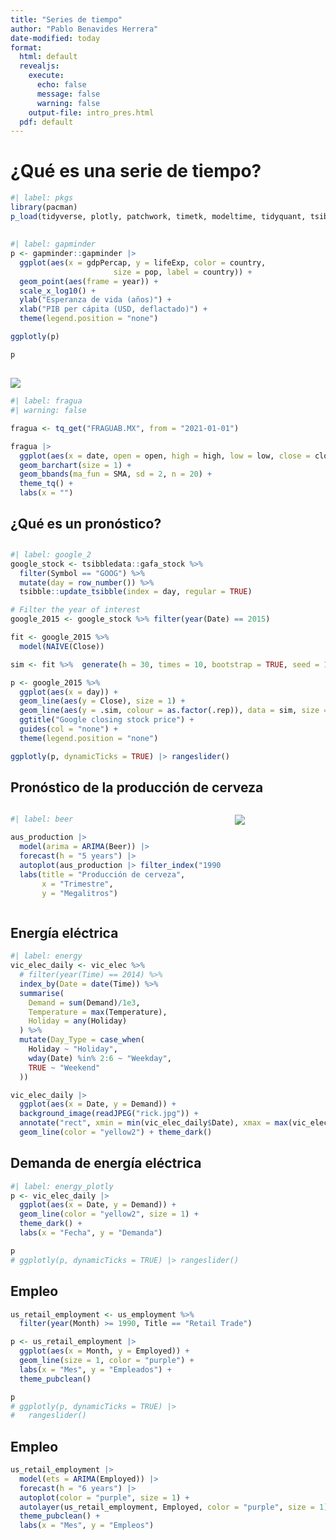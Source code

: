 ```yaml
---
title: "Series de tiempo"
author: "Pablo Benavides Herrera"
date-modified: today
format: 
  html: default
  revealjs:
    execute:
      echo: false
      message: false
      warning: false
    output-file: intro_pres.html
  pdf: default
---
```



# ¿Qué es una serie de tiempo? {backgroung-color="black" background-image="dark.jpg"}

```r
#| label: pkgs
library(pacman)
p_load(tidyverse, plotly, patchwork, timetk, modeltime, tidyquant, tsibble, feasts, fable, tsibbledata, fpp3, ggpubr, jpeg)
```

## {}



```r
#| label: gapminder
p <- gapminder::gapminder |> 
  ggplot(aes(x = gdpPercap, y = lifeExp, color = country,
                       size = pop, label = country)) +
  geom_point(aes(frame = year)) + 
  scale_x_log10() + 
  ylab("Esperanza de vida (años)") +
  xlab("PIB per cápita (USD, deflactado)") +
  theme(legend.position = "none")
```

:::{.content-visible unless-format="pdf"}

```r
ggplotly(p)
```

:::

:::{.content-visible when-format="pdf"}

```r
p
```

:::



## {background-image="doge.jpg"}

## 

![](fragua.png){fig-align="center"}

```r
#| label: fragua
#| warning: false

fragua <- tq_get("FRAGUAB.MX", from = "2021-01-01")

fragua |> 
  ggplot(aes(x = date, open = open, high = high, low = low, close = close)) +
  geom_barchart(size = 1) +
  geom_bbands(ma_fun = SMA, sd = 2, n = 20) +
  theme_tq() +
  labs(x = "")
```


## ¿Qué es un pronóstico?{backgroung-color="black" background-image="walter2.jpeg"}

## {background-image="dr_strange.jpg"}

## {background-image="dr_strange_math.jpg"}

## {background-image="eclipse.jpg"}

## {background-image="google.jpg"}

```r
#| label: google_2
google_stock <- tsibbledata::gafa_stock %>%
  filter(Symbol == "GOOG") %>%
  mutate(day = row_number()) %>%
  tsibble::update_tsibble(index = day, regular = TRUE)

# Filter the year of interest
google_2015 <- google_stock %>% filter(year(Date) == 2015)

fit <- google_2015 %>%
  model(NAIVE(Close))

sim <- fit %>%  generate(h = 30, times = 10, bootstrap = TRUE, seed = 123)

p <- google_2015 %>%
  ggplot(aes(x = day)) +
  geom_line(aes(y = Close), size = 1) +
  geom_line(aes(y = .sim, colour = as.factor(.rep)), data = sim, size = 1) +
  ggtitle("Google closing stock price") +
  guides(col = "none") +
  theme(legend.position = "none")

ggplotly(p, dynamicTicks = TRUE) |> rangeslider()
```

## Pronóstico de la producción de cerveza

::: {.columns}

::: {.column width="70%"}

```r
#| label: beer

aus_production |> 
  model(arima = ARIMA(Beer)) |> 
  forecast(h = "5 years") |> 
  autoplot(aus_production |> filter_index("1990 Q1" ~ .), size = 1) +
  labs(title = "Producción de cerveza",
       x = "Trimestre",
       y = "Megalitros")
```

:::

::: {.column width="30%"}
![](homer.png)
:::

::::

## Energía eléctrica

```r
#| label: energy
vic_elec_daily <- vic_elec %>%
  # filter(year(Time) == 2014) %>%
  index_by(Date = date(Time)) %>%
  summarise(
    Demand = sum(Demand)/1e3,
    Temperature = max(Temperature),
    Holiday = any(Holiday)
  ) %>%
  mutate(Day_Type = case_when(
    Holiday ~ "Holiday",
    wday(Date) %in% 2:6 ~ "Weekday",
    TRUE ~ "Weekend"
  ))

vic_elec_daily |> 
  ggplot(aes(x = Date, y = Demand)) +
  background_image(readJPEG("rick.jpg")) +
  annotate("rect", xmin = min(vic_elec_daily$Date), xmax = max(vic_elec_daily$Date), ymin = -Inf, ymax = Inf, fill = "black", alpha = 0.5) +
  geom_line(color = "yellow2") + theme_dark()
```

## Demanda de energía eléctrica {}

```r
#| label: energy_plotly
p <- vic_elec_daily |> 
  ggplot(aes(x = Date, y = Demand)) +
  geom_line(color = "yellow2", size = 1) +
  theme_dark() +
  labs(x = "Fecha", y = "Demanda")

p
# ggplotly(p, dynamicTicks = TRUE) |> rangeslider()
```

## Empleo {auto-animate="true"}

```r
us_retail_employment <- us_employment %>%
  filter(year(Month) >= 1990, Title == "Retail Trade")

p <- us_retail_employment |> 
  ggplot(aes(x = Month, y = Employed)) +
  geom_line(size = 1, color = "purple") +
  labs(x = "Mes", y = "Empleados") + 
  theme_pubclean()

p
# ggplotly(p, dynamicTicks = TRUE) |> 
#   rangeslider()
```

## Empleo {auto-animate="true"}

```r
us_retail_employment |> 
  model(ets = ARIMA(Employed)) |> 
  forecast(h = "6 years") |> 
  autoplot(color = "purple", size = 1) +
  autolayer(us_retail_employment, Employed, color = "purple", size = 1) +
  theme_pubclean() +
  labs(x = "Mes", y = "Empleos")
```




